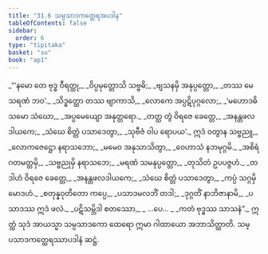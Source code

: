 ```yaml
---
title: "31.6 သမ္ပသာဒကတ္ထေရအပဒါန"
tableOfContents: false
sidebar:
  order: 6
type: "tipitaka"
basket: "su"
book: "ap1"
---
```



<DynamicBreadcrumb />

<Division number="24" book="ap1" e="ch" v="20" p="284">

<Paragraph number="3465" type="verses" book="ap1">
_“‘နမော တေ ဗုဒ္ဓ ဝီရတ္ထု,_  
_ဝိပ္ပမုတ္တောသိ သဗ္ဗဓိ;_  
_ဗျသနမှိ အနုပ္ပတ္တော,_  
_တဿ မေ သရဏံ ဘဝ’._  

</Paragraph>

</Division>
<Division number="25" book="ap1" e="ch" v="20" p="284">

<Paragraph number="3466" type="verses" book="ap1">
_သိဒ္ဓတ္ထော တဿ ဗျာကာသိ,_  
_လောကေ အပ္ပဋိပုဂ္ဂလော;_  
_‘မဟောဒဓိသမော သံဃော,_  
_အပ္ပမေယျော အနုတ္တရော._  

</Paragraph>

</Division>
<Division number="26" book="ap1" e="ch" v="20" p="284">

<Paragraph number="3467" type="verses" book="ap1">
_တတ္ထ တွံ ဝိရဇေ ခေတ္တေ,_  
_အနန္တဖလဒါယကေ;_  
_သံဃေ စိတ္တံ ပသာဒေတွာ,_  
_သုဗီဇံ ဝါပ ရောပယ’._  

</Paragraph>

</Division>
<Division number="27" book="ap1" e="ch" v="20" p="285">

<Paragraph number="3468" type="verses" book="ap1">
ဣဒံ ဝတွာန သဗ္ဗညူ,_  
_လောကဇေဋ္ဌော နရာသဘော;_  
_မမေဝ အနုသာသိတွာ,_  
_ဝေဟာသံ နဘမုဂ္ဂမိ._  

</Paragraph>

</Division>
<Division number="28" book="ap1" e="ch" v="20" p="285">

<Paragraph number="3469" type="verses" book="ap1">
_အစိရံ ဂတမတ္တမှိ,_  
_သဗ္ဗညုမှိ နရာသဘေ;_  
_မရဏံ သမနုပ္ပတ္တော,_  
_တုသိတံ ဥပပဇ္ဇဟံ._  

</Paragraph>

</Division>
<Division number="29" book="ap1" e="ch" v="20" p="285">

<Paragraph number="3470" type="verses" book="ap1">
_တဒါဟံ ဝိရဇေ ခေတ္တေ,_  
_အနန္တဖလဒါယကေ;_  
_သံဃေ စိတ္တံ ပသာဒေတွာ,_  
_ကပ္ပံ သဂ္ဂမှိ မောဒဟံ._  

</Paragraph>

</Division>
<Division number="30" book="ap1" e="ch" v="20" p="285">

<Paragraph number="3471" type="verses" book="ap1">
_စတုန္နဝုတိတော ကပ္ပေ,_  
_ပသာဒမလဘိံ တဒါ;_  
_ဒုဂ္ဂတိံ နာဘိဇာနာမိ,_  
_ပသာဒဿ ဣဒံ ဖလံ._  

</Paragraph>

</Division>
<Division number="31" book="ap1" e="ch" v="20" p="285">

<Paragraph number="3472" type="verses" book="ap1">
_ပဋိသမ္ဘိဒါ စတဿော,_  
_ …ပေ… _  
_ကတံ ဗုဒ္ဓဿ သာသနံ”._  

</Paragraph>

<Paragraph number="3473" book="ap1">
ဣတ္ထံ သုဒံ အာယသ္မာ သမ္ပသာဒကော ထေရော ဣမာ ဂါထာယော အဘာသိတ္ထာတိ.

</Paragraph>
</Division>

<Paragraph number="3474" type="center" book="ap1">
သမ္ပသာဒကတ္ထေရဿာပဒါနံ ဆဋ္ဌံ.
</Paragraph>